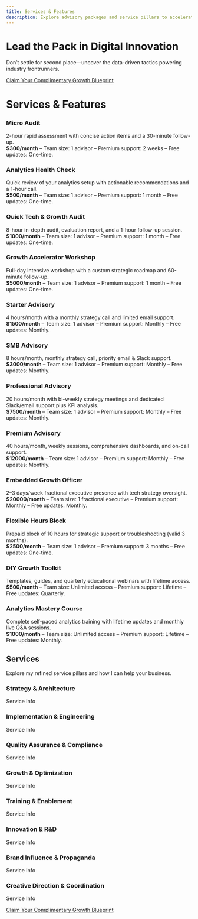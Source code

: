 ```yaml
---
title: Services & Features
description: Explore advisory packages and service pillars to accelerate your growth.
---
```

<div class="carbon-container">
<div class="carbon-hero">
  <h1>Lead the Pack in Digital Innovation</h1>
  <p>Don’t settle for second place—uncover the data-driven tactics powering industry frontrunners.</p>
  <a href="/community/contact/" class="bx--btn bx--btn--primary">Claim Your Complimentary Growth Blueprint</a>
</div>

# Services & Features

<div class="bx--grid bx--grid--condensed">
  <div class="bx--row">
    <div class="bx--col-sm-12 bx--col-md-6 bx--col-lg-4">
      <div class="bx--tile">
        <h3>Micro Audit</h3>
        <p>2-hour rapid assessment with concise action items and a 30-minute follow-up.<br />
        <strong>$300/month</strong> – Team size: 1 advisor – Premium support: 2 weeks – Free updates: One-time.</p>
      </div>
    </div>
    <div class="bx--col-sm-12 bx--col-md-6 bx--col-lg-4">
      <div class="bx--tile">
        <h3>Analytics Health Check</h3>
        <p>Quick review of your analytics setup with actionable recommendations and a 1-hour call.<br />
        <strong>$500/month</strong> – Team size: 1 advisor – Premium support: 1 month – Free updates: One-time.</p>
      </div>
    </div>
    <div class="bx--col-sm-12 bx--col-md-6 bx--col-lg-4">
      <div class="bx--tile">
        <h3>Quick Tech &amp; Growth Audit</h3>
        <p>8-hour in-depth audit, evaluation report, and a 1-hour follow-up session.<br />
        <strong>$1000/month</strong> – Team size: 1 advisor – Premium support: 1 month – Free updates: One-time.</p>
      </div>
    </div>
    <div class="bx--col-sm-12 bx--col-md-6 bx--col-lg-4">
      <div class="bx--tile">
        <h3>Growth Accelerator Workshop</h3>
        <p>Full-day intensive workshop with a custom strategic roadmap and 60-minute follow-up.<br />
        <strong>$5000/month</strong> – Team size: 1 advisor – Premium support: 1 month – Free updates: One-time.</p>
      </div>
    </div>
    <div class="bx--col-sm-12 bx--col-md-6 bx--col-lg-4">
      <div class="bx--tile">
        <h3>Starter Advisory</h3>
        <p>4 hours/month with a monthly strategy call and limited email support.<br />
        <strong>$1500/month</strong> – Team size: 1 advisor – Premium support: Monthly – Free updates: Monthly.</p>
      </div>
    </div>
    <div class="bx--col-sm-12 bx--col-md-6 bx--col-lg-4">
      <div class="bx--tile">
        <h3>SMB Advisory</h3>
        <p>8 hours/month, monthly strategy call, priority email &amp; Slack support.<br />
        <strong>$3000/month</strong> – Team size: 1 advisor – Premium support: Monthly – Free updates: Monthly.</p>
      </div>
    </div>
    <div class="bx--col-sm-12 bx--col-md-6 bx--col-lg-4">
      <div class="bx--tile">
        <h3>Professional Advisory</h3>
        <p>20 hours/month with bi-weekly strategy meetings and dedicated Slack/email support plus KPI analysis.<br />
        <strong>$7500/month</strong> – Team size: 1 advisor – Premium support: Monthly – Free updates: Monthly.</p>
      </div>
    </div>
    <div class="bx--col-sm-12 bx--col-md-6 bx--col-lg-4">
      <div class="bx--tile">
        <h3>Premium Advisory</h3>
        <p>40 hours/month, weekly sessions, comprehensive dashboards, and on-call support.<br />
        <strong>$12000/month</strong> – Team size: 1 advisor – Premium support: Monthly – Free updates: Monthly.</p>
      </div>
    </div>
    <div class="bx--col-sm-12 bx--col-md-6 bx--col-lg-4">
      <div class="bx--tile">
        <h3>Embedded Growth Officer</h3>
        <p>2–3 days/week fractional executive presence with tech strategy oversight.<br />
        <strong>$20000/month</strong> – Team size: 1 fractional executive – Premium support: Monthly – Free updates: Monthly.</p>
      </div>
    </div>
    <div class="bx--col-sm-12 bx--col-md-6 bx--col-lg-4">
      <div class="bx--tile">
        <h3>Flexible Hours Block</h3>
        <p>Prepaid block of 10 hours for strategic support or troubleshooting (valid 3 months).<br />
        <strong>$2500/month</strong> – Team size: 1 advisor – Premium support: 3 months – Free updates: One-time.</p>
      </div>
    </div>
    <div class="bx--col-sm-12 bx--col-md-6 bx--col-lg-4">
      <div class="bx--tile">
        <h3>DIY Growth Toolkit</h3>
        <p>Templates, guides, and quarterly educational webinars with lifetime access.<br />
        <strong>$500/month</strong> – Team size: Unlimited access – Premium support: Lifetime – Free updates: Quarterly.</p>
      </div>
    </div>
    <div class="bx--col-sm-12 bx--col-md-6 bx--col-lg-4">
      <div class="bx--tile">
        <h3>Analytics Mastery Course</h3>
        <p>Complete self-paced analytics training with lifetime updates and monthly live Q&amp;A sessions.<br />
        <strong>$1000/month</strong> – Team size: Unlimited access – Premium support: Lifetime – Free updates: Monthly.</p>
      </div>
    </div>
  </div>
</div>

## Services

Explore my refined service pillars and how I can help your business.

<div class="bx--grid bx--grid--condensed">
  <div class="bx--row">
    <div class="bx--col-sm-12 bx--col-md-6 bx--col-lg-4"><h3>Strategy &amp; Architecture</h3><p>Service Info</p></div>
    <div class="bx--col-sm-12 bx--col-md-6 bx--col-lg-4"><h3>Implementation &amp; Engineering</h3><p>Service Info</p></div>
    <div class="bx--col-sm-12 bx--col-md-6 bx--col-lg-4"><h3>Quality Assurance &amp; Compliance</h3><p>Service Info</p></div>
    <div class="bx--col-sm-12 bx--col-md-6 bx--col-lg-4"><h3>Growth &amp; Optimization</h3><p>Service Info</p></div>
    <div class="bx--col-sm-12 bx--col-md-6 bx--col-lg-4"><h3>Training &amp; Enablement</h3><p>Service Info</p></div>
    <div class="bx--col-sm-12 bx--col-md-6 bx--col-lg-4"><h3>Innovation &amp; R&amp;D</h3><p>Service Info</p></div>
    <div class="bx--col-sm-12 bx--col-md-6 bx--col-lg-4"><h3>Brand Influence &amp; Propaganda</h3><p>Service Info</p></div>
    <div class="bx--col-sm-12 bx--col-md-6 bx--col-lg-4"><h3>Creative Direction &amp; Coordination</h3><p>Service Info</p></div>
  </div>
</div>

<a href="/community/contact/" class="bx--btn bx--btn--primary">Claim Your Complimentary Growth Blueprint</a>

</div>

